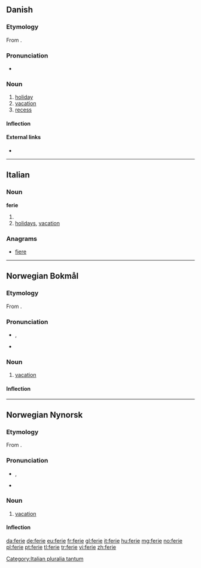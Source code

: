 ==Danish==

===Etymology===
From {{etyl|la|da}} {{term|feriae|fēriae|festival, rest|lang=la}}.

===Pronunciation===
* {{IPA|/feriə/|[feɐ̯ˀiə]|lang=da}}

===Noun===
{{da-noun|n|r}}

# [[holiday]]
# [[vacation]]
# [[recess]]

====Inflection====
{{da-noun-infl|n|r}}

====External links====
* {{pedialite|lang=da}}

----

==Italian==

===Noun===
'''ferie''' {{f}}

# {{plural of|feria|lang=it}}
# [[holidays]], [[vacation]]

===Anagrams===
* [[fiere#Italian|fiere]]

[[Category:Italian pluralia tantum]]

----

==Norwegian Bokmål==

===Etymology===
From {{etyl|la|nb}} {{term|feriae|lang=la}}.

===Pronunciation===
* {{IPA|/feːrjə/|lang=nb}}, {{X-SAMPA|/fe:rj@/|lang=nb}}
* {{rhymes|eːrjə|lang=nb}}

===Noun===
{{head|nb|noun|g=m}}

# [[vacation]]

====Inflection====
{{no-noun-infl|nb-class=m1|stem=feri}}

----

==Norwegian Nynorsk==

===Etymology===
From {{etyl|la|nn}} {{term|feriae|lang=la}}.

===Pronunciation===
* {{IPA|/feːrjə/|lang=nn}}, {{X-SAMPA|/fe:rj@/|lang=nn}}
* {{rhymes|eːrjə|lang=nn}}

===Noun===
{{head|nn|noun|g=m}}

# [[vacation]]

====Inflection====
{{no-noun-infl|nn-class=m1|stem=feri}}

[[da:ferie]]
[[de:ferie]]
[[eu:ferie]]
[[fr:ferie]]
[[gl:ferie]]
[[it:ferie]]
[[hu:ferie]]
[[mg:ferie]]
[[no:ferie]]
[[pl:ferie]]
[[pt:ferie]]
[[tl:ferie]]
[[tr:ferie]]
[[vi:ferie]]
[[zh:ferie]]